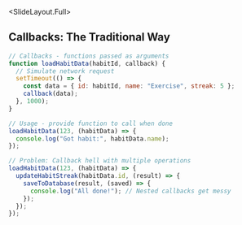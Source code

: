 
<SlideLayout.Full>
## Callbacks: The Traditional Way
<CodeDisplay >
  <File name="example.js">
    
```javascript
// Callbacks - functions passed as arguments
function loadHabitData(habitId, callback) {
  // Simulate network request
  setTimeout(() => {
    const data = { id: habitId, name: "Exercise", streak: 5 };
    callback(data);
  }, 1000);
}

// Usage - provide function to call when done
loadHabitData(123, (habitData) => {
  console.log("Got habit:", habitData.name);
});

// Problem: Callback hell with multiple operations
loadHabitData(123, (habitData) => {
  updateHabitStreak(habitData.id, (result) => {
    saveToDatabase(result, (saved) => {
      console.log("All done!"); // Nested callbacks get messy
    });
  });
});
```
    
  </File>
</CodeDisplay>
</SlideLayout.Full>